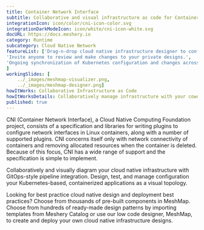```yaml
---
title: Container Network Interface
subtitle: Collaborative and visual infrastructure as code for Container Network Interface (CNI)
integrationIcon: icon/color/cni-icon-color.svg
integrationDarkModeIcon: icon/white/cni-icon-white.svg
docURL: https://docs.meshery.io
category: Runtime
subcategory: Cloud Native Network
featureList: ['Drag-n-drop cloud native infrastructure designer to configure, model, and deploy your workloads.',
'Invite anyone to review and make changes to your private designs.',
'Ongoing synchronization of Kubernetes configuration and changes across any number of clusters.'
]
workingSlides: [
    ../_images/meshmap-visualizer.png,
    ../_images/meshmap-designer.png]
howItWorks: Collaborative Infrastructure as Code
howItWorksDetails: Collaboratively manage infrastructure with your coworkers synchronously sharing the same designs.
published: true
---
```

<p>
    CNI (Container Network Interface), a Cloud Native Computing Foundation project, consists of a specification and libraries for writing plugins to configure network interfaces in Linux containers, along with a number of supported plugins. CNI concerns itself only with network connectivity of containers and removing allocated resources when the container is deleted. Because of this focus, CNI has a wide range of support and the specification is simple to implement.
</p>
<p>
    Collaboratively and visually diagram your cloud native infrastructure with GitOps-style pipeline integration. Design, test, and manage configuration your Kubernetes-based, containerized applications as a visual topology.
</p>
<p>
    Looking for best practice cloud native design and deployment best practices? Choose from thousands of pre-built components in MeshMap. Choose from hundreds of ready-made design patterns by importing templates from Meshery Catalog or use our low code designer, MeshMap, to create and deploy your own cloud native infrastructure designs.
</p>